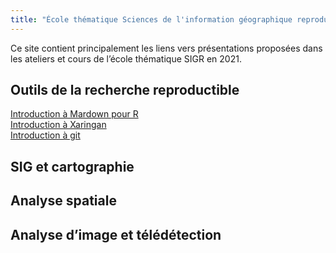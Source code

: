 ```yaml
---
title: "École thématique Sciences de l'information géographique reproductibles"
---
```


Ce site contient principalement les liens vers présentations proposées dans les ateliers et cours de l'école thématique SIGR en 2021. 



## Outils de la recherche reproductible

[Introduction à Mardown pour R]()    
[Introduction à Xaringan](https://sigr2021.github.io/xaringan/#1)    
[Introduction à git](https://sigr2021.github.io/git/)  


## SIG et cartographie


## Analyse spatiale


## Analyse d'image et télédétection
